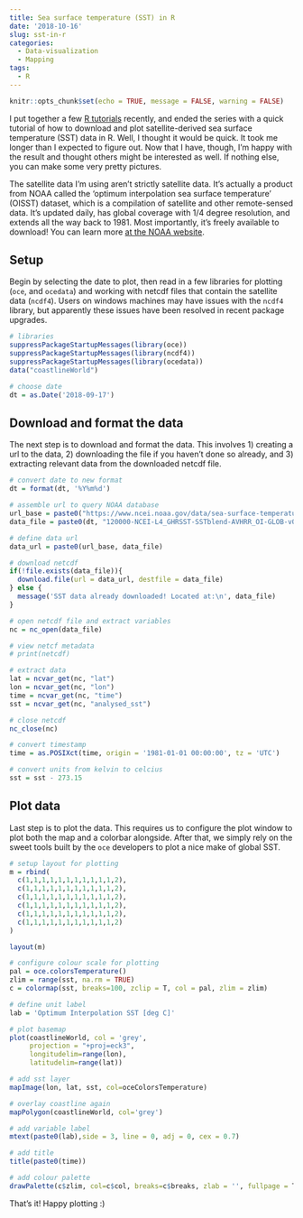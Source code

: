 ```yaml
---
title: Sea surface temperature (SST) in R
date: '2018-10-16'
slug: sst-in-r
categories:
  - Data-visualization
  - Mapping
tags:
  - R
---
```


```r
knitr::opts_chunk$set(echo = TRUE, message = FALSE, warning = FALSE)
```

I put together a few [R tutorials](https://christophrenkl.github.io/programming_tutorials/r/) recently, and ended the series with a quick tutorial of how to download and plot satellite-derived sea surface temperature (SST) data in R. Well, I thought it would be quick. It took me longer than I expected to figure out. Now that I have, though, I'm happy with the result and thought others might be interested as well. If nothing else, you can make some very pretty pictures.

The satellite data I'm using aren't strictly satellite data. It's actually a product from NOAA called the 'optimum interpolation sea surface temperature' (OISST) dataset, which is a compilation of satellite and other remote-sensed data. It's updated daily, has global coverage with 1/4 degree resolution, and extends all the way back to 1981. Most importantly, it's freely available to download! You can learn more [at the NOAA website](https://www.esrl.noaa.gov/psd/data/gridded/data.noaa.oisst.v2.html). 

## Setup

Begin by selecting the date to plot, then read in a few libraries for plotting (`oce`, and `ocedata`) and working with netcdf files that contain the satellite data (`ncdf4`). Users on windows machines may have issues with the `ncdf4` library, but apparently these issues have been resolved in recent package upgrades.

```r
# libraries
suppressPackageStartupMessages(library(oce))
suppressPackageStartupMessages(library(ncdf4))
suppressPackageStartupMessages(library(ocedata))
data("coastlineWorld")

# choose date
dt = as.Date('2018-09-17')
```

## Download and format the data

The next step is to download and format the data. This involves 1) creating a url to the data, 2) downloading the file if you haven't done so already, and 3) extracting relevant data from the downloaded netcdf file.

```r
# convert date to new format
dt = format(dt, '%Y%m%d')

# assemble url to query NOAA database
url_base = paste0("https://www.ncei.noaa.gov/data/sea-surface-temperature-optimum-interpolation/access/", dt, "120000-NCEI/0-fv02/")
data_file = paste0(dt, "120000-NCEI-L4_GHRSST-SSTblend-AVHRR_OI-GLOB-v02.0-fv02.0.nc")

# define data url
data_url = paste0(url_base, data_file)

# download netcdf
if(!file.exists(data_file)){
  download.file(url = data_url, destfile = data_file)
} else {
  message('SST data already downloaded! Located at:\n', data_file)
}

# open netcdf file and extract variables
nc = nc_open(data_file)

# view netcf metadata
# print(netcdf)

# extract data
lat = ncvar_get(nc, "lat")
lon = ncvar_get(nc, "lon")
time = ncvar_get(nc, "time")
sst = ncvar_get(nc, "analysed_sst")

# close netcdf
nc_close(nc)

# convert timestamp
time = as.POSIXct(time, origin = '1981-01-01 00:00:00', tz = 'UTC')

# convert units from kelvin to celcius
sst = sst - 273.15
```

## Plot data

Last step is to plot the data. This requires us to configure the plot window to plot both the map and a colorbar alongside. After that, we simply rely on the sweet tools built by the `oce` developers to plot a nice make of global SST.

```r
# setup layout for plotting
m = rbind(
  c(1,1,1,1,1,1,1,1,1,1,1,2),
  c(1,1,1,1,1,1,1,1,1,1,1,2),
  c(1,1,1,1,1,1,1,1,1,1,1,2),
  c(1,1,1,1,1,1,1,1,1,1,1,2),
  c(1,1,1,1,1,1,1,1,1,1,1,2),
  c(1,1,1,1,1,1,1,1,1,1,1,2)
)

layout(m)

# configure colour scale for plotting
pal = oce.colorsTemperature()
zlim = range(sst, na.rm = TRUE)
c = colormap(sst, breaks=100, zclip = T, col = pal, zlim = zlim)

# define unit label
lab = 'Optimum Interpolation SST [deg C]'

# plot basemap
plot(coastlineWorld, col = 'grey',
     projection = "+proj=eck3",
     longitudelim=range(lon), 
     latitudelim=range(lat))

# add sst layer
mapImage(lon, lat, sst, col=oceColorsTemperature)

# overlay coastline again
mapPolygon(coastlineWorld, col='grey')

# add variable label
mtext(paste0(lab),side = 3, line = 0, adj = 0, cex = 0.7)

# add title
title(paste0(time))

# add colour palette
drawPalette(c$zlim, col=c$col, breaks=c$breaks, zlab = '', fullpage = T)
```

That's it! Happy plotting :)